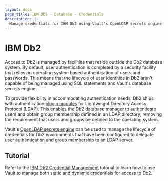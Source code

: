 ```yaml
---
layout: docs
page_title: IBM Db2 - Database - Credentials
description: |-
  Manage credentials for IBM Db2 using Vault's OpenLDAP secrets engine.
---
```


# IBM Db2

Access to Db2 is managed by facilities that reside outside the Db2 database system. By
default, user authentication is completed by a security facility that relies on operating
system based authentication of users and passwords. This means that the lifecycle of user
identities in Db2 aren't capable of being managed using SQL statements and Vault's
database secrets engine.

To provide flexibility in accommodating authentication needs, Db2 ships with authentication
[plugin modules](https://www.ibm.com/docs/en/db2/11.5?topic=ins-ldap-based-authentication-group-lookup-support)
for Lightweight Directory Access Protocol (LDAP). This enables the Db2 database manager to
authenticate users and obtain group membership defined in an LDAP directory, removing the
requirement that users and groups be defined to the operating system.

Vault's [OpenLDAP secrets engine](/vault/docs/secrets/openldap) can be used to manage the lifecycle
of credentials for Db2 environments that have been configured to delegate user authentication
and group membership to an LDAP server.

## Tutorial

Refer to the [IBM Db2 Credential Management](https://learn.hashicorp.com/tutorials/vault/ibm-db2-openldap)
tutorial to learn how to use Vault to manage both static and dynamic credentials for access to Db2.
